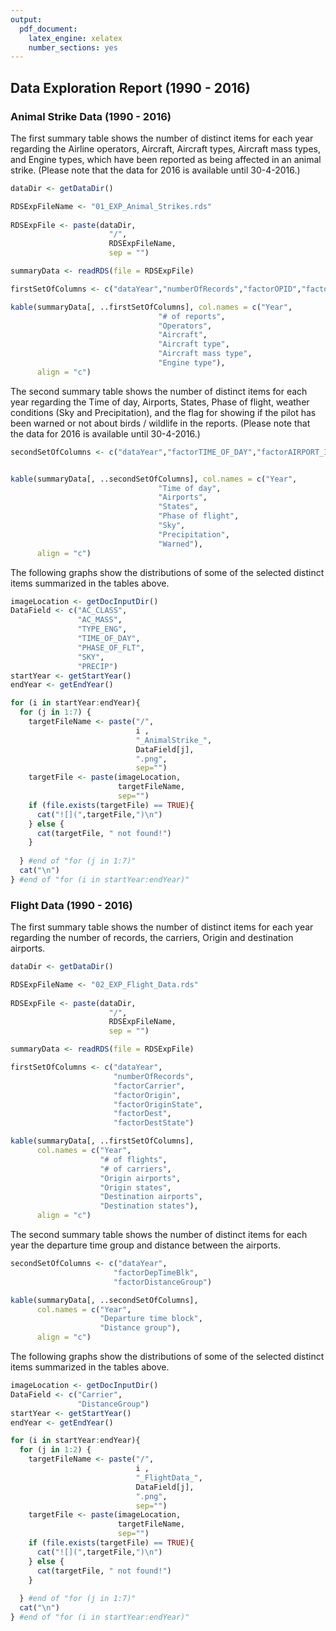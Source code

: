 ```yaml
---
output:
  pdf_document:
    latex_engine: xelatex
    number_sections: yes
---
```


## Data Exploration Report (1990 - 2016)


### Animal Strike Data (1990 - 2016)

The first summary table shows the number of distinct items for each year regarding the Airline operators, Aircraft, Aircraft types, Aircraft mass types, and Engine types, which have been reported as being affected in an animal strike. (Please note that the data for 2016 is available until 30-4-2016.)

```r

dataDir <- getDataDir()

RDSExpFileName <- "01_EXP_Animal_Strikes.rds"
  
RDSExpFile <- paste(dataDir,
                      "/",
                      RDSExpFileName,
                      sep = "")

summaryData <- readRDS(file = RDSExpFile)

firstSetOfColumns <- c("dataYear","numberOfRecords","factorOPID","factopATYPE","factorAC_CLASS","factorAC_MASS","factorTYPE_ENG")

kable(summaryData[, ..firstSetOfColumns], col.names = c("Year",
                                 "# of reports",
                                 "Operators",
                                 "Aircraft",
                                 "Aircraft type",
                                 "Aircraft mass type",
                                 "Engine type"),
      align = "c")

```

The second summary table shows the number of distinct items for each year regarding the Time of day, Airports, States, Phase of flight, weather conditions (Sky and Precipitation), and the flag for showing if the pilot has been warned or not about birds / wildlife in the reports. (Please note that the data for 2016 is available until 30-4-2016.)

```r

secondSetOfColumns <- c("dataYear","factorTIME_OF_DAY","factorAIRPORT_ID","factorSTATE","factorPHASE_OF_FLT","factorSKY","factorPRECIP","factorWARNED")


kable(summaryData[, ..secondSetOfColumns], col.names = c("Year",
                                 "Time of day",
                                 "Airports",
                                 "States",
                                 "Phase of flight",
                                 "Sky",
                                 "Precipitation",
                                 "Warned"),
      align = "c")

```


The following graphs show the distributions of some of the selected distinct items summarized in the tables above.

```r

imageLocation <- getDocInputDir()
DataField <- c("AC_CLASS", 
               "AC_MASS", 
               "TYPE_ENG", 
               "TIME_OF_DAY", 
               "PHASE_OF_FLT", 
               "SKY", 
               "PRECIP")
startYear <- getStartYear()
endYear <- getEndYear()

for (i in startYear:endYear){
  for (j in 1:7) {
    targetFileName <- paste("/", 
                            i , 
                            "_AnimalStrike_", 
                            DataField[j], 
                            ".png", 
                            sep="")
    targetFile <- paste(imageLocation, 
                        targetFileName, 
                        sep="")
    if (file.exists(targetFile) == TRUE){
      cat("![](",targetFile,")\n")
    } else {
      cat(targetFile, " not found!")
    }
       
  } #end of "for (j in 1:7)"
  cat("\n")
} #end of "for (i in startYear:endYear)"
```


### Flight Data (1990 - 2016)

The first summary table shows the number of distinct items for each year regarding the number of records, the carriers, Origin and destination airports.

```r

dataDir <- getDataDir()

RDSExpFileName <- "02_EXP_Flight_Data.rds"
  
RDSExpFile <- paste(dataDir,
                      "/",
                      RDSExpFileName,
                      sep = "")

summaryData <- readRDS(file = RDSExpFile)

firstSetOfColumns <- c("dataYear",
                       "numberOfRecords",
                       "factorCarrier",
                       "factorOrigin",
                       "factorOriginState",
                       "factorDest",
                       "factorDestState")

kable(summaryData[, ..firstSetOfColumns],
      col.names = c("Year",
                    "# of flights",
                    "# of carriers",
                    "Origin airports",
                    "Origin states",
                    "Destination airports",
                    "Destination states"),
      align = "c")

```


The second summary table shows the number of distinct items for each year the departure time group and distance between the airports.

```r


secondSetOfColumns <- c("dataYear",
                       "factorDepTimeBlk",
                       "factorDistanceGroup")

kable(summaryData[, ..secondSetOfColumns],
      col.names = c("Year",
                    "Departure time block",
                    "Distance group"),
      align = "c")

```


The following graphs show the distributions of some of the selected distinct items summarized in the tables above.

```r

imageLocation <- getDocInputDir()
DataField <- c("Carrier",
               "DistanceGroup")
startYear <- getStartYear()
endYear <- getEndYear()

for (i in startYear:endYear){
  for (j in 1:2) {
    targetFileName <- paste("/", 
                            i , 
                            "_FlightData_", 
                            DataField[j], 
                            ".png", 
                            sep="")
    targetFile <- paste(imageLocation, 
                        targetFileName, 
                        sep="")
    if (file.exists(targetFile) == TRUE){
      cat("![](",targetFile,")\n")
    } else {
      cat(targetFile, " not found!")
    }
       
  } #end of "for (j in 1:7)"
  cat("\n")
} #end of "for (i in startYear:endYear)"
```
